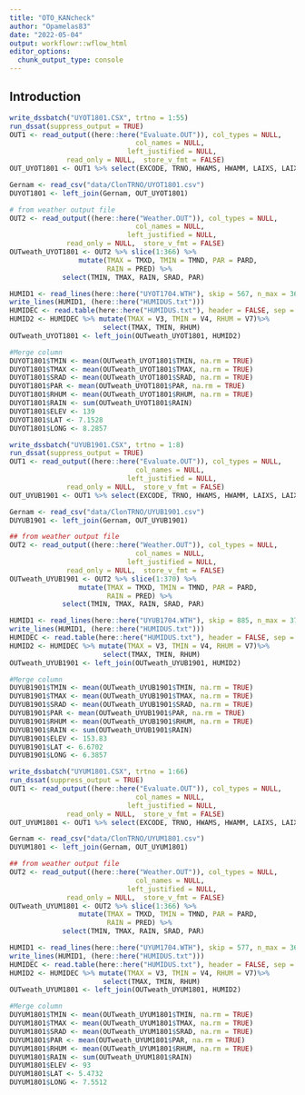 ```yaml
---
title: "OTO_KANcheck"
author: "Opamelas83"
date: "2022-05-04"
output: workflowr::wflow_html
editor_options:
  chunk_output_type: console
---
```


## Introduction

```r
write_dssbatch("UYOT1801.CSX", trtno = 1:55)
run_dssat(suppress_output = TRUE)
OUT1 <- read_output((here::here("Evaluate.OUT")), col_types = NULL, 
                               col_names = NULL, 
                             left_justified = NULL, 
              read_only = NULL,  store_v_fmt = FALSE)
OUT_UYOT1801 <- OUT1 %>% select(EXCODE, TRNO, HWAMS, HWAMM, LAIXS, LAIXM, CWAMS, CWAMM)

Gernam <- read_csv("data/ClonTRNO/UYOT1801.csv")
DUYOT1801 <- left_join(Gernam, OUT_UYOT1801)

# from weather output file 
OUT2 <- read_output((here::here("Weather.OUT")), col_types = NULL, 
                               col_names = NULL, 
                             left_justified = NULL, 
              read_only = NULL,  store_v_fmt = FALSE)
OUTweath_UYOT1801 <- OUT2 %>% slice(1:366) %>% 
                 mutate(TMAX = TMXD, TMIN = TMND, PAR = PARD, 
                        RAIN = PRED) %>%
             select(TMIN, TMAX, RAIN, SRAD, PAR)

HUMID1 <- read_lines(here::here("UYOT1704.WTH"), skip = 567, n_max = 366)
write_lines(HUMID1, (here::here("HUMIDUS.txt")))
HUMIDEC <- read.table(here::here("HUMIDUS.txt"), header = FALSE, sep = "", dec = ".")
HUMID2 <- HUMIDEC %>% mutate(TMAX = V3, TMIN = V4, RHUM = V7)%>% 
                       select(TMAX, TMIN, RHUM) 
OUTweath_UYOT1801 <- left_join(OUTweath_UYOT1801, HUMID2)

#Merge column
DUYOT1801$TMIN <- mean(OUTweath_UYOT1801$TMIN, na.rm = TRUE)
DUYOT1801$TMAX <- mean(OUTweath_UYOT1801$TMAX, na.rm = TRUE)
DUYOT1801$SRAD <- mean(OUTweath_UYOT1801$SRAD, na.rm = TRUE)
DUYOT1801$PAR <- mean(OUTweath_UYOT1801$PAR, na.rm = TRUE)
DUYOT1801$RHUM <- mean(OUTweath_UYOT1801$RHUM, na.rm = TRUE)
DUYOT1801$RAIN <- sum(OUTweath_UYOT1801$RAIN)
DUYOT1801$ELEV <- 139
DUYOT1801$LAT <- 7.1528
DUYOT1801$LONG <- 8.2857
```

```r
write_dssbatch("UYUB1901.CSX", trtno = 1:8)
run_dssat(suppress_output = TRUE)
OUT1 <- read_output((here::here("Evaluate.OUT")), col_types = NULL, 
                               col_names = NULL, 
                             left_justified = NULL, 
              read_only = NULL,  store_v_fmt = FALSE)
OUT_UYUB1901 <- OUT1 %>% select(EXCODE, TRNO, HWAMS, HWAMM, LAIXS, LAIXM, CWAMS, CWAMM)

Gernam <- read_csv("data/ClonTRNO/UYUB1901.csv")
DUYUB1901 <- left_join(Gernam, OUT_UYUB1901)

## from weather output file 
OUT2 <- read_output((here::here("Weather.OUT")), col_types = NULL, 
                               col_names = NULL, 
                             left_justified = NULL, 
              read_only = NULL,  store_v_fmt = FALSE)
OUTweath_UYUB1901 <- OUT2 %>% slice(1:370) %>% 
                 mutate(TMAX = TMXD, TMIN = TMND, PAR = PARD, 
                        RAIN = PRED) %>%
             select(TMIN, TMAX, RAIN, SRAD, PAR)

HUMID1 <- read_lines(here::here("UYUB1704.WTH"), skip = 885, n_max = 370)
write_lines(HUMID1, (here::here("HUMIDUS.txt")))
HUMIDEC <- read.table(here::here("HUMIDUS.txt"), header = FALSE, sep = "", dec = ".")
HUMID2 <- HUMIDEC %>% mutate(TMAX = V3, TMIN = V4, RHUM = V7)%>% 
                       select(TMAX, TMIN, RHUM) 
OUTweath_UYUB1901 <- left_join(OUTweath_UYUB1901, HUMID2)

#Merge column
DUYUB1901$TMIN <- mean(OUTweath_UYUB1901$TMIN, na.rm = TRUE)
DUYUB1901$TMAX <- mean(OUTweath_UYUB1901$TMAX, na.rm = TRUE)
DUYUB1901$SRAD <- mean(OUTweath_UYUB1901$SRAD, na.rm = TRUE)
DUYUB1901$PAR <- mean(OUTweath_UYUB1901$PAR, na.rm = TRUE)
DUYUB1901$RHUM <- mean(OUTweath_UYUB1901$RHUM, na.rm = TRUE)
DUYUB1901$RAIN <- sum(OUTweath_UYUB1901$RAIN)
DUYUB1901$ELEV <- 153.83
DUYUB1901$LAT <- 6.6702
DUYUB1901$LONG <- 6.3857
```

```r
write_dssbatch("UYUM1801.CSX", trtno = 1:66)
run_dssat(suppress_output = TRUE)
OUT1 <- read_output((here::here("Evaluate.OUT")), col_types = NULL, 
                               col_names = NULL, 
                             left_justified = NULL, 
              read_only = NULL,  store_v_fmt = FALSE)
OUT_UYUM1801 <- OUT1 %>% select(EXCODE, TRNO, HWAMS, HWAMM, LAIXS, LAIXM, CWAMS, CWAMM)

Gernam <- read_csv("data/ClonTRNO/UYUM1801.csv")
DUYUM1801 <- left_join(Gernam, OUT_UYUM1801)

## from weather output file 
OUT2 <- read_output((here::here("Weather.OUT")), col_types = NULL, 
                               col_names = NULL, 
                             left_justified = NULL, 
              read_only = NULL,  store_v_fmt = FALSE)
OUTweath_UYUM1801 <- OUT2 %>% slice(1:366) %>% 
                 mutate(TMAX = TMXD, TMIN = TMND, PAR = PARD, 
                        RAIN = PRED) %>%
             select(TMIN, TMAX, RAIN, SRAD, PAR)

HUMID1 <- read_lines(here::here("UYUM1704.WTH"), skip = 577, n_max = 366)
write_lines(HUMID1, (here::here("HUMIDUS.txt")))
HUMIDEC <- read.table(here::here("HUMIDUS.txt"), header = FALSE, sep = "", dec = ".")
HUMID2 <- HUMIDEC %>% mutate(TMAX = V3, TMIN = V4, RHUM = V7)%>% 
                       select(TMAX, TMIN, RHUM) 
OUTweath_UYUM1801 <- left_join(OUTweath_UYUM1801, HUMID2)

#Merge column
DUYUM1801$TMIN <- mean(OUTweath_UYUM1801$TMIN, na.rm = TRUE)
DUYUM1801$TMAX <- mean(OUTweath_UYUM1801$TMAX, na.rm = TRUE)
DUYUM1801$SRAD <- mean(OUTweath_UYUM1801$SRAD, na.rm = TRUE)
DUYUM1801$PAR <- mean(OUTweath_UYUM1801$PAR, na.rm = TRUE)
DUYUM1801$RHUM <- mean(OUTweath_UYUM1801$RHUM, na.rm = TRUE)
DUYUM1801$RAIN <- sum(OUTweath_UYUM1801$RAIN)
DUYUM1801$ELEV <- 93
DUYUM1801$LAT <- 5.4732
DUYUM1801$LONG <- 7.5512
```

